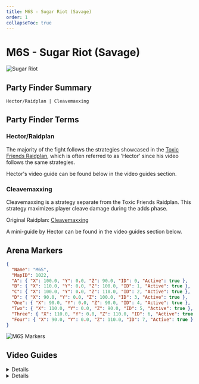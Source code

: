 ```yaml
---
title: M6S - Sugar Riot (Savage)
order: 1
collapseToc: true
---
```


# M6S - Sugar Riot (Savage)

![Sugar Riot](/images/thumbnails/savage/aac_cw/m6s.png)

## Party Finder Summary

```
Hector/Raidplan | Cleavemaxxing
```

## Party Finder Terms

### Hector/Raidplan

The majority of the fight follows the strategies showcased in the [Toxic Friends Raidplan](<https://raidplan.io/plan/Pgj53K49w8LAZpI6>),
which is often referred to as 'Hector' since his video follows the same strategies.

Hector's video guide can be found below in the video guides section.

### Cleavemaxxing

Cleavemaxxing is a strategy separate from the Toxic Friends Raidplan.
This strategy maximizes player cleave damage during the adds phase. 

Original Raidplan: [Cleavemaxxing](<https://raidplan.io/plan/ywV9cu6GRQ68SQLy>)

A mini-guide by Hector can be found in the video guides section below.

## Arena Markers

```json
{
  "Name": "M6S",
  "MapID": 1022,
  "A": { "X": 100.0, "Y": 0.0, "Z": 90.0, "ID": 0, "Active": true },
  "B": { "X": 110.0, "Y": 0.0, "Z": 100.0, "ID": 1, "Active": true },
  "C": { "X": 100.0, "Y": 0.0, "Z": 110.0, "ID": 2, "Active": true },
  "D": { "X": 90.0, "Y": 0.0, "Z": 100.0, "ID": 3, "Active": true },
  "One": { "X": 90.0, "Y": 0.0, "Z": 90.0, "ID": 4, "Active": true },
  "Two": { "X": 110.0, "Y": 0.0, "Z": 90.0, "ID": 5, "Active": true },
  "Three": { "X": 110.0, "Y": 0.0, "Z": 110.0, "ID": 6, "Active": true },
  "Four": { "X": 90.0, "Y": 0.0, "Z": 110.0, "ID": 7, "Active": true }
}
```

![M6S Markers](/images/thumbnails/savage/aac_cw/markers/m6s_markers.png)

## Video Guides

<Details title="M6S Guide - AAC Cruiserweight M2 Savage (Sugar Riot)">
  <YouTube videoId="Ga1NECiADbM" />
</Details>

<Details title="Cleavemaxxing Adds - M6S Mini-Guide">
  <YouTube videoId="nxj6HD0uRbY" />
</Details>

